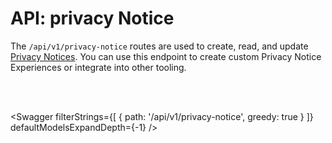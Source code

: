 
# API: privacy Notice

The `/api/v1/privacy-notice` routes are used to create, read, and update [Privacy Notices](/docs/docs/tutorials/consent-management-configuration/privacy-notices). You can use this endpoint to create custom Privacy Notice Experiences or integrate into other tooling. 

<br></br>

<Swagger 
    filterStrings={[
        {
            path: '/api/v1/privacy-notice',
            greedy: true
        }
    ]} 
    defaultModelsExpandDepth={-1}
/>
